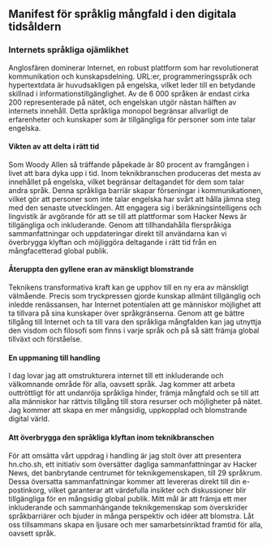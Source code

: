 
<Steps>

## Manifest för språklig mångfald i den digitala tidsåldern

### Internets språkliga ojämlikhet

Anglosfären dominerar Internet, en robust plattform som har revolutionerat kommunikation och kunskapsdelning. URL:er, programmeringsspråk och hypertextdata är huvudsakligen på engelska, vilket leder till en betydande skillnad i informationstillgänglighet. Av de 6 000 språken är endast cirka 200 representerade på nätet, och engelskan utgör nästan hälften av internets innehåll. Detta språkliga monopol begränsar allvarligt de erfarenheter och kunskaper som är tillgängliga för personer som inte talar engelska.

#### Vikten av att delta i rätt tid

Som Woody Allen så träffande påpekade är 80 procent av framgången i livet att bara dyka upp i tid. Inom teknikbranschen produceras det mesta av innehållet på engelska, vilket begränsar deltagandet för dem som talar andra språk. Denna språkliga barriär skapar förseningar i kommunikationen, vilket gör att personer som inte talar engelska har svårt att hålla jämna steg med den senaste utvecklingen. Att engagera sig i beräkningsintelligens och lingvistik är avgörande för att se till att plattformar som Hacker News är tillgängliga och inkluderande. Genom att tillhandahålla flerspråkiga sammanfattningar och uppdateringar direkt till användarna kan vi överbrygga klyftan och möjliggöra deltagande i rätt tid från en mångfacetterad global publik.

#### Återuppta den gyllene eran av mänskligt blomstrande

Teknikens transformativa kraft kan ge upphov till en ny era av mänskligt välmående. Precis som tryckpressen gjorde kunskap allmänt tillgänglig och inledde renässansen, har Internet potentialen att ge människor möjlighet att ta tillvara på sina kunskaper över språkgränserna. Genom att ge bättre tillgång till Internet och ta till vara den språkliga mångfalden kan jag utnyttja den visdom och filosofi som finns i varje språk och på så sätt främja global tillväxt och förståelse.

#### En uppmaning till handling

I dag lovar jag att omstrukturera internet till ett inkluderande och välkomnande område för alla, oavsett språk. Jag kommer att arbeta outtröttligt för att undanröja språkliga hinder, främja mångfald och se till att alla människor har rättvis tillgång till stora resurser och möjligheter på nätet. Jag kommer att skapa en mer mångsidig, uppkopplad och blomstrande digital värld.

#### Att överbrygga den språkliga klyftan inom teknikbranschen

För att omsätta vårt uppdrag i handling är jag stolt över att presentera hn.cho.sh, ett initiativ som översätter dagliga sammanfattningar av Hacker News, det banbrytande centrumet för teknikgemenskapen, till 29 språkrum. Dessa översatta sammanfattningar kommer att levereras direkt till din e-postinkorg, vilket garanterar att värdefulla insikter och diskussioner blir tillgängliga för en mångsidig global publik. Mitt mål är att främja ett mer inkluderande och sammanhängande teknikgemenskap som överskrider språkbarriärer och bjuder in många perspektiv och idéer att blomstra. Låt oss tillsammans skapa en ljusare och mer samarbetsinriktad framtid för alla, oavsett språk.

</Steps>
